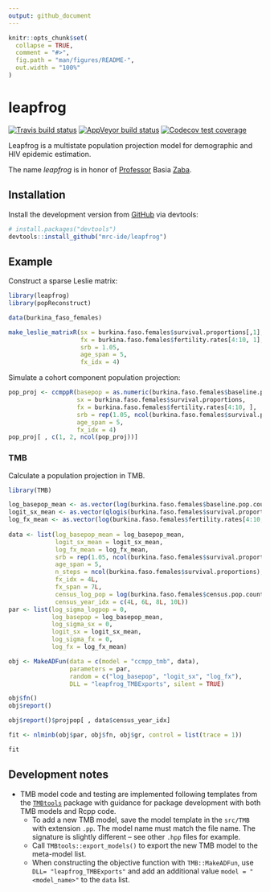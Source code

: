 ```yaml
---
output: github_document
---
```


<!-- README.md is generated from README.Rmd. Please edit that file -->

```r
knitr::opts_chunk$set(
  collapse = TRUE,
  comment = "#>",
  fig.path = "man/figures/README-",
  out.width = "100%"
)
```
# leapfrog

<!-- badges: start -->
[![Travis build status](https://travis-ci.org/mrc-ide/leapfrog.svg?branch=master)](https://travis-ci.org/mrc-ide/leapfrog)
[![AppVeyor build status](https://ci.appveyor.com/api/projects/status/github/mrc-ide/leapfrog?branch=master&svg=true)](https://ci.appveyor.com/project/mrc-ide/leapfrog)
[![Codecov test coverage](https://codecov.io/gh/mrc-ide/leapfrog/branch/master/graph/badge.svg)](https://codecov.io/gh/mrc-ide/leapfrog?branch=master)
<!-- badges: end -->

Leapfrog is a multistate population projection model for demographic and HIV epidemic estimation.

The name _leapfrog_ is in honor of [Professor](https://blogs.lshtm.ac.uk/alumni/2018/07/16/obituary-professor-basia-zaba/) Basia [Zaba](https://translate.google.co.uk/#view=home&op=translate&sl=pl&tl=en&text=%C5%BBaba).

## Installation

Install the development version from [GitHub](https://github.com/mrc-ide/leapfrog) via devtools:

``` r
# install.packages("devtools")
devtools::install_github("mrc-ide/leapfrog")
```

## Example

Construct a sparse Leslie matrix:

```r
library(leapfrog)
library(popReconstruct)

data(burkina_faso_females)

make_leslie_matrixR(sx = burkina.faso.females$survival.proportions[,1],
                    fx = burkina.faso.females$fertility.rates[4:10, 1],
                    srb = 1.05,
                    age_span = 5,
                    fx_idx = 4)
```

Simulate a cohort component population projection:

```r
pop_proj <- ccmppR(basepop = as.numeric(burkina.faso.females$baseline.pop.counts),
                   sx = burkina.faso.females$survival.proportions,
                   fx = burkina.faso.females$fertility.rates[4:10, ],
                   srb = rep(1.05, ncol(burkina.faso.females$survival.proportions)),
                   age_span = 5,
                   fx_idx = 4)
pop_proj[ , c(1, 2, ncol(pop_proj))]

```


### TMB 

Calculate a population projection in TMB.

```r
library(TMB)

log_basepop_mean <- as.vector(log(burkina.faso.females$baseline.pop.counts))
logit_sx_mean <- as.vector(qlogis(burkina.faso.females$survival.proportions))
log_fx_mean <- as.vector(log(burkina.faso.females$fertility.rates[4:10, ]))
  
data <- list(log_basepop_mean = log_basepop_mean,
             logit_sx_mean = logit_sx_mean,
             log_fx_mean = log_fx_mean,
             srb = rep(1.05, ncol(burkina.faso.females$survival.proportions)),
             age_span = 5,
             n_steps = ncol(burkina.faso.females$survival.proportions),
             fx_idx = 4L,
             fx_span = 7L,
             census_log_pop = log(burkina.faso.females$census.pop.counts),
             census_year_idx = c(4L, 6L, 8L, 10L))
par <- list(log_sigma_logpop = 0,
            log_basepop = log_basepop_mean,
            log_sigma_sx = 0,
            logit_sx = logit_sx_mean,
            log_sigma_fx = 0,
            log_fx = log_fx_mean)

obj <- MakeADFun(data = c(model = "ccmpp_tmb", data),
                 parameters = par,
                 random = c("log_basepop", "logit_sx", "log_fx"),
                 DLL = "leapfrog_TMBExports", silent = TRUE)

obj$fn()
obj$report()

obj$report()$projpop[ , data$census_year_idx]

fit <- nlminb(obj$par, obj$fn, obj$gr, control = list(trace = 1))

fit              

```


## Development notes

* TMB model code and testing are implemented following templates from the [`TMBtools`](https://github.com/mlysy/TMBtools) package with guidance for package development with both TMB models and Rcpp code. 
  * To add a new TMB model, save the model template in the `src/TMB` with extension `.pp`. The model name must match the file name. The signature is slightly different -- see other `.hpp` files for example.
  * Call `TMBtools::export_models()` to export the new TMB model to the meta-model list.
  * When constructing the objective function with `TMB::MakeADFun`, use `DLL= "leapfrog_TMBExports"` and add an additional value `model = "<model_name>"` to the `data` list.
